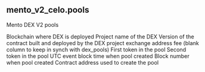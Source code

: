 ## mento_v2_celo.pools 
Mento DEX V2 pools


<ParamField path="blockchain">
Blockchain where DEX is deployed
</ParamField>
<ParamField path="project">
Project name of the DEX
</ParamField>
<ParamField path="version">
Version of the contract built and deployed by the DEX project
</ParamField>
<ParamField path="pool">
exchange address
</ParamField>
<ParamField path="fee">
fee (blank column to keep in synch with dex_pools)
</ParamField>
<ParamField path="token0">
First token in the pool
</ParamField>
<ParamField path="token1">
Second token in the pool
</ParamField>
<ParamField path="creation_block_time">
UTC event block time when pool created
</ParamField>
<ParamField path="creation_block_number">
Block number when pool created
</ParamField>
<ParamField path="contract_address">
Contract address used to create the pool
</ParamField>
